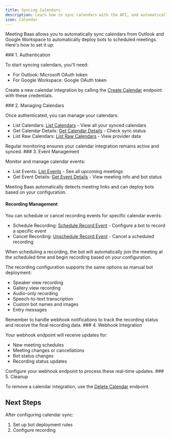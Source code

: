 ```yaml
---
title: Syncing Calendars
description: Learn how to sync calendars with the API, and automatically send meeting bots to the right place at the right time
icon: Calendar
---
```



Meeting Baas allows you to automatically sync calendars from Outlook and Google Workspace to automatically deploy bots to scheduled meetings. Here's how to set it up:

<Steps>
<Step>
### 1. Authentication

To start syncing calendars, you'll need:

- For Outlook: Microsoft OAuth token
- For Google Workspace: Google OAuth token

Create a new calendar integration by calling the <a href="/docs/api/reference/create_calendar" target="_blank">Create Calendar</a> endpoint with these credentials.

</Step>

<Step>
### 2. Managing Calendars

Once authenticated, you can manage your calendars:

- List Calendars: <a href="/docs/api/reference/list_calendars" target="_blank">List Calendars</a> - View all your synced calendars
- Get Calendar Details: <a href="/docs/api/reference/get_calendar" target="_blank">Get Calendar Details</a> - Check sync status
- List Raw Calendars: <a href="/docs/api/reference/list_raw_calendars" target="_blank">List Raw Calendars</a> - View provider data

<Callout>
Regular monitoring ensures your calendar integration remains active and synced.
</Callout>
</Step>

<Step>
### 3. Event Management

Monitor and manage calendar events:

- List Events: <a href="/docs/api/reference/list_events" target="_blank">List Events</a> - See all upcoming meetings
- Get Event Details: <a href="/docs/api/reference/get_event" target="_blank">Get Event Details</a> - View meeting info and bot status

Meeting Baas automatically detects meeting links and can deploy bots based on your configuration.

#### Recording Management

You can schedule or cancel recording events for specific calendar events:

- Schedule Recording: <a href="/docs/api/reference/schedule_record_event" target="_blank">Schedule Record Event</a> - Configure a bot to record a specific event
- Cancel Recording: <a href="/docs/api/reference/unschedule_record_event" target="_blank">Unschedule Record Event</a> - Cancel a scheduled recording

<Callout type="info">
  When scheduling a recording, the bot will automatically join the meeting at
  the scheduled time and begin recording based on your configuration.
</Callout>

The recording configuration supports the same options as manual bot deployment:

- Speaker view recording
- Gallery view recording
- Audio-only recording
- Speech-to-text transcription
- Custom bot names and images
- Entry messages

<Callout>
  Remember to handle webhook notifications to track the recording status and
  receive the final recording data.
</Callout>

</Step>

<Step>
### 4. Webhook Integration

Your webhook endpoint will receive updates for:

- New meeting schedules
- Meeting changes or cancellations
- Bot status changes
- Recording status updates

<Callout type="info">
Configure your webhook endpoint to process these real-time updates.
</Callout>
</Step>

<Step>
### 5. Cleanup

To remove a calendar integration, use the <a href="/docs/api/reference/delete_calendar" target="_blank">Delete Calendar</a> endpoint.

</Step>
</Steps>

## Next Steps

After configuring calendar sync:

1. Set up bot deployment rules
2. Configure recording
